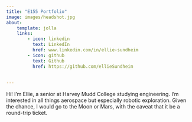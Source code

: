 ```yaml
---
title: "E155 Portfolio"
image: images/headshot.jpg
about:
    template: jolla
    links:
        - icon: linkedin
          text: LinkedIn
          href: www.linkedin.com/in/ellie-sundheim
        - icon: github
          text: Github
          href: https://github.com/ellieSundheim
    
        
---
```


Hi! 
I'm Ellie, a senior at Harvey Mudd College studying engineering. I'm interested in all things aerospace but especially robotic exploration. Given the chance, I would go to the Moon or Mars, with the caveat that it be a round-trip ticket.

